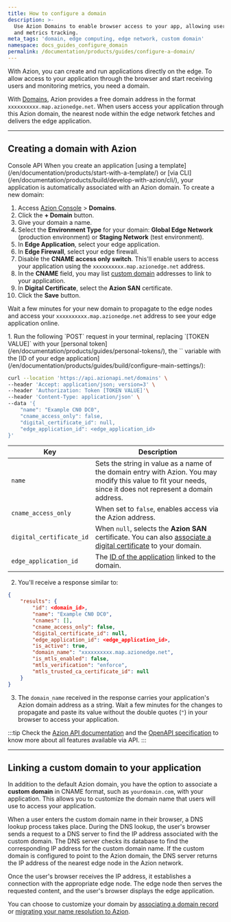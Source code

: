 ```yaml
---
title: How to configure a domain
description: >-
  Use Azion Domains to enable browser access to your app, allowing user traffic
  and metrics tracking.
meta_tags: 'domain, edge computing, edge network, custom domain'
namespace: docs_guides_configure_domain
permalink: /documentation/products/guides/configure-a-domain/
---
```




<Apiv4Rollout />

With Azion, you can create and run applications directly on the edge. To allow access to your application through the browser and start receiving users and monitoring metrics, you need a domain.

With [Domains](/en/documentation/products/build/edge-application/domains/), Azion provides a free domain address in the format `xxxxxxxxxx.map.azionedge.net`. When users access your application through this Azion domain, the nearest node within the edge network fetches and delivers the edge application.

---

## Creating a domain with Azion

<Tabs client:visible>
    <Fragment slot="tab.console">Console</Fragment>
    <Fragment slot="tab.api">API</Fragment>

<Fragment slot="panel.console">
When you create an application [using a template](/en/documentation/products/start-with-a-template/) or [via CLI](/en/documentation/products/build/develop-with-azion/cli/), your application is automatically associated with an Azion domain. To create a new domain:

1. Access [Azion Console](/en/documentation/products/guides/how-to-access-azion-console/) > **Domains**.
2. Click the **+ Domain** button.
3. Give your domain a name.
4. Select the **Environment Type** for your domain: **Global Edge Network** (production environment) or **Staging Network** (test environment).
5. In **Edge Application**, select your edge application.
6. In **Edge Firewall**, select your edge firewall.
7. Disable the **CNAME access only switch**. This'll enable users to access your application using the `xxxxxxxxxx.map.azionedge.net` address.
8. In the **CNAME** field, you may list [custom domain](#linking-a-custom-domain-to-your-application) addresses to link to your application.
9. In **Digital Certificate**, select the **Azion SAN** certificate.
10. Click the **Save** button.

Wait a few minutes for your new domain to propagate to the edge nodes and access your `xxxxxxxxxx.map.azionedge.net` address to see your edge application online.
</Fragment>

<Fragment slot="panel.api">
1. Run the following `POST` request in your terminal, replacing `[TOKEN VALUE]` with your [personal token](/en/documentation/products/guides/personal-tokens/), the `<edge_application_id>` variable with the [ID of your edge application](/en/documentation/products/guides/build/configure-main-settings/):

```bash
curl --location 'https://api.azionapi.net/domains' \
--header 'Accept: application/json; version=3' \
--header 'Authorization: Token [TOKEN VALUE]'\
--header 'Content-Type: application/json' \
--data '{
    "name": "Example CN0 DC0",
    "cname_access_only": false,
    "digital_certificate_id": null,
    "edge_application_id": <edge_application_id>
}'
```

  | Key | Description |
  | --- | --- |
  | `name` | Sets the string in value as a name of the domain entry with Azion. You may modify this value to fit your needs, since it does not represent a domain address. |
  | `cname_access_only` | When set to `false`, enables access via the Azion address. |
  | `digital_certificate_id` | When `null`, selects the **Azion SAN** certificate. You can also [associate a digital certificate](/en/documentation/products/guides/create-a-digital-certificate/#via-api) to your domain. |
  | `edge_application_id` | The [ID of the application](/en/documentation/products/guides/build/build-an-application/#via-api) linked to the domain. |

2. You'll receive a response similar to:

```json
{
    "results": {
        "id": <domain_id>,
        "name": "Example CN0 DC0",
        "cnames": [],
        "cname_access_only": false,
        "digital_certificate_id": null,
        "edge_application_id": <edge_application_id>,
        "is_active": true,
        "domain_name": "xxxxxxxxxx.map.azionedge.net",
        "is_mtls_enabled": false,
        "mtls_verification": "enforce",
        "mtls_trusted_ca_certificate_id": null
    }
}
```

3. The `domain_name` received in the response carries your application's Azion domain address as a string. Wait a few minutes for the changes to propagate and paste its value without the double quotes (`"`) in your browser to access your application.

:::tip
Check the [Azion API documentation](https://api.azion.com/) and the [OpenAPI specification](https://github.com/aziontech/azionapi-openapi/) to know more about all features available via API.
:::
</Fragment>

</Tabs>

---

## Linking a custom domain to your application

In addition to the default Azion domain, you have the option to associate a **custom domain** in CNAME format, such as `yourdomain.com`, with your application. This allows you to customize the domain name that users will use to access your application.

When a user enters the custom domain name in their browser, a DNS lookup process takes place. During the DNS lookup, the user's browser sends a request to a DNS server to find the IP address associated with the custom domain. The DNS server checks its database to find the corresponding IP address for the custom domain name. If the custom domain is configured to point to the Azion domain, the DNS server returns the IP address of the nearest edge node in the Azion network.

Once the user's browser receives the IP address, it establishes a connection with the appropriate edge node. The edge node then serves the requested content, and the user's browser displays the edge application.

You can choose to customize your domain by [associating a domain record](/en/documentation/products/guides/point-domain-to-azion/) or [migrating your name resolution to Azion](/en/documentation/products/guides/migrate-ns-to-azion/).

